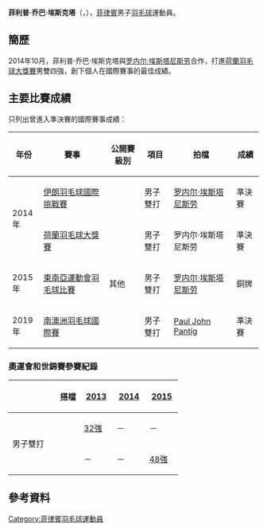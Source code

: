 {{noteTA|G1=Badminton}}
{{Infobox 羽球選手
| playername              = 菲利普·乔巴·埃斯克塔<br/>{{lang|en|Philip Joper Escueta}}
| image                   = 
| size                    = 
| caption                 = 
| birth_name              = 
| date_of_birth           = {{birth_date_and_age|1993|8|23}}<ref name="15SEA">{{cite web|title=Biography Overview - ESCUETA Philip Joper|url=http://results.seagames2015.com/eng/zb/engzb_badminton_biography_overview_n1005143_escueta_philip_joper.htm|publisher=2015 SEA Games Singapore|deadurl=yes|archiveurl=https://web.archive.org/web/20150617204503/http://results.seagames2015.com/eng/zb/engzb_badminton_biography_overview_n1005143_escueta_philip_joper.htm|archivedate=2015-06-17}}{{en}}</ref>
| place_of_birth          = 
| height                  = {{height|m=1.51}}<ref name="15SEA"/>
| weight                  = {{weight|kg=69}}<ref name="15SEA"/>
| event                   = 男子單打、男子雙打
| country                 = {{PHI}}
| years_active            = 
| handedness              = 
| coach                   = 
| highest_ranking         = 第95位（男雙-[[彼得·加布里埃尔·马格内耶|马格内耶]]）
| date_of_highest_ranking = 2012年11月29日<ref name="highest-ranking">[http://bwfcontent.tournamentsoftware.com/ranking/player.aspx?id=7647&player=116065 BWF World Ranking - Ranking of Philip Joper ESCUETA (32857)]{{en}}</ref>
| current_ranking         = 第114位（男雙-[[罗内尔·埃斯塔尼斯劳|埃斯塔尼斯劳]]）
| date_of_current_ranking = 2014年10月9日<ref>[http://bwfcontent.tournamentsoftware.com/ranking/category.aspx?id=7647&category=474 BWF World Ranking - BWF世界排名榜 (10/9/2014) - Men's doubles]{{en}}</ref>
| played                  = 8勝–13負（男單）<br/>16勝–25負（男雙）<br/>0勝–1負（混雙）
| titles                  = 
| bwf_profile             = A166EC3A-2E1A-4801-9396-00E935CCD95E
| bwf_id                  = 32857
| updated                 = 2014年10月13日
}}
{{MedalTableTop}}
{{MedalSport | 男子[[羽毛球|羽毛球]]}}
{{MedalCountry | {{PHI}}}}
{{MedalCompetition | [[东南亚运动会|东南亚运动会]]}}
{{MedalBronze| [[2015年东南亚运动会|2015年 新加坡]] | [[2015年东南亚运动会羽毛球比赛|男子雙打]]}}
{{MedalBottom}}
'''菲利普·乔巴·埃斯克塔'''（{{lang|en|'''Philip Joper Escueta'''}}，{{bd|1993年|8月23日|}}），[[菲律賓|菲律賓]]男子[[羽毛球|羽毛球]]運動員。

==簡歷==
2014年10月，菲利普·乔巴·埃斯克塔與[[罗内尔·埃斯塔尼斯劳|罗内尔·埃斯塔尼斯劳]]合作，打進[[2014年荷蘭羽毛球大獎賽|荷蘭羽毛球大獎賽]]男雙四強，創下個人在國際賽事的最佳成績。

==主要比賽成績==
只列出曾進入準決賽的國際賽事成績：
{| class=wikitable style="text-align:center; font-size:small;" 
!width="50"|年份
!width="180"|賽事
!width="80"|公開賽級別
!width="60"|項目
!width="150"|拍檔
!width="50"|成績
|-
!rowspan="2"|2014年
|[[2014年伊朗羽毛球國際挑戰賽|伊朗羽毛球國際挑戰賽]]
|{{BWFIC}}
|男子雙打
|[[罗内尔·埃斯塔尼斯劳|罗内尔·埃斯塔尼斯劳]]
|bgcolor="#b8860b"|準決賽
|-
|[[2014年荷蘭羽毛球大獎賽|荷蘭羽毛球大獎賽]]
|{{BWFGP}}
|男子雙打
|罗内尔·埃斯塔尼斯劳
|bgcolor="#b8860b"|準決賽
|-
!rowspan="1"|2015年
|[[2015年東南亞運動會羽毛球比賽|東南亞運動會羽毛球比賽]]
|其他
|男子雙打
|[[罗内尔·埃斯塔尼斯劳|罗内尔·埃斯塔尼斯劳]]
|bgcolor="#b8860b"|銅牌
|-
!rowspan="1"|2019年
|[[2019年南澳洲羽毛球國際賽|南澳洲羽毛球國際賽]]
|{{BWFIC}}
|男子雙打
|[[Paul_John_Pantig|Paul John Pantig]]
|bgcolor="#b8860b"|準決賽
|}
{{BWF賽事級別索引}}

===奧運會和世錦賽參賽紀錄===
{| class=wikitable style="text-align:center; font-size:small;" 
!
!搭檔
!width="50"|[[2013年世界羽毛球錦標賽|2013]]
!width="50"|[[2014年世界羽毛球錦標賽|2014]]
!width="50"|[[2015年世界羽毛球錦標賽|2015]]
|-
!rowspan="2" width="80"|男子雙打
|align="left"|{{nowrap|[[彼得·加布里埃尔·马格内耶|彼得·加布里埃尔·马格内耶]]}}
|[[2013年世界羽毛球錦標賽男子雙打項目|32強]]
|－
|－
|-
|align="left"|{{nowrap|[[罗内尔·埃斯塔尼斯劳|罗内尔·埃斯塔尼斯劳]]}}
|－
|－
|[[2015年世界羽毛球錦標賽男子雙打項目|48強]]
|}

==參考資料==
{{Reflist}}

{{DEFAULTSORT:Escueta, Philip Joper}}
[[Category:菲律賓羽毛球運動員|Category:菲律賓羽毛球運動員]]